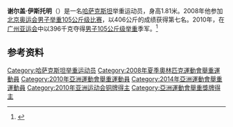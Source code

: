{{MedalTableTop}}
{{MedalSport | 男子[[举重|举重]]}}
{{MedalCountry | {{KAZ}}}}
{{MedalCompetition|[[亚运会|亚运会]]}}
{{MedalBronze|[[2010年亚洲运动会|2010年广州]]|[[2010年亚洲运动会举重比赛_-_男子105公斤级|105公斤级]]}}
{{MedalBottom}}
'''谢尔盖·伊斯托明'''（{{bd|1986年|1月24日||}}）是一名[[哈萨克斯坦|哈萨克斯坦]]举重运动员，身高1.81米。2008年他参加[[2008年夏季奥林匹克运动会|北京奥运会]][[2008年夏季奥林匹克运动会举重比赛－男子105公斤级|男子举重105公斤级比赛]]，以406公斤的成绩获得第七名。2010年，在[[广州亚运会|广州亚运会]]中以396千克夺得[[2010年亚洲运动会举重比赛_-_男子105公斤级|男子105公斤级举重]]季军。<ref>{{cite web |url=http://www.gz2010.cn/info/CHN_CHN/ZB/ZBB101A_WL@@@@@@@@@@@@@@@CHN_number=237024.html |language=zh-hans |title=谢尔盖·伊斯托明 - 简历 |publisher=2010年广州亚运会官方网站 |accessdate=2011-12-09 |archive-date=2018-09-06 |archive-url=https://web.archive.org/web/20180906052528/http://www.gz2010.cn/info/CHN_CHN/ZB/ZBB101A_WL@@@@@@@@@@@@@@@CHN_number=237024.html |dead-url=no }}</ref>
==参考资料==
<references />
{{DEFAULTSORT:Istomin, Sergey}}
[[Category:哈萨克斯坦举重运动员|Category:哈萨克斯坦举重运动员]]
[[Category:2008年夏季奧林匹克運動會舉重運動員|Category:2008年夏季奧林匹克運動會舉重運動員]]
[[Category:2010年亞洲運動會舉重運動員|Category:2010年亞洲運動會舉重運動員]]
[[Category:2014年亞洲運動會舉重運動員|Category:2014年亞洲運動會舉重運動員]]
[[Category:2010年亚洲运动会铜牌得主|Category:2010年亚洲运动会铜牌得主]]
[[Category:亞洲運動會舉重獎牌得主|Category:亞洲運動會舉重獎牌得主]]